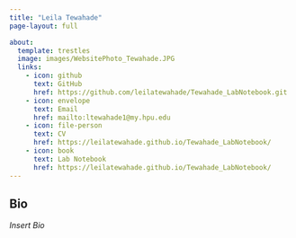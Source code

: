 ```yaml
---
title: "Leila Tewahade" 
page-layout: full

about:
  template: trestles  
  image: images/WebsitePhoto_Tewahade.JPG
  links: 
    - icon: github
      text: GitHub
      href: https://github.com/leilatewahade/Tewahade_LabNotebook.git
    - icon: envelope
      text: Email
      href: mailto:ltewahade1@my.hpu.edu
    - icon: file-person
      text: CV
      href: https://leilatewahade.github.io/Tewahade_LabNotebook/
    - icon: book
      text: Lab Notebook
      href: https://leilatewahade.github.io/Tewahade_LabNotebook/
---
```


## Bio

*Insert Bio*

<br />
